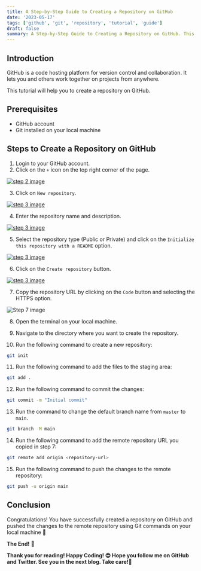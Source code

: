 ```yaml
---
title: A Step-by-Step Guide to Creating a Repository on GitHub
date: '2023-05-17'
tags: ['github', 'git', 'repository', 'tutorial', 'guide']
draft: false
summary: A Step-by-Step Guide to Creating a Repository on GitHub. This tutorial will help you to create a repository on GitHub.
---
```

## Introduction

GitHub is a code hosting platform for version control and collaboration. It lets you and others work together on projects from anywhere.

This tutorial will help you to create a repository on GitHub.

## Prerequisites

- GitHub account
- Git installed on your local machine

## Steps to Create a Repository on GitHub

1. Login to your GitHub account.
2. Click on the `+` icon on the top right corner of the page.

<a href="https://drive.google.com/uc?export=view&id=1S11mweRTNG4554umicrXkk_F0ntml2MI"><img src="https://drive.google.com/uc?export=view&id=1S11mweRTNG4554umicrXkk_F0ntml2MI" style="width: ai=uto; height: auto" title="step 2 image" />
</a>

3. Click on `New repository`.

<a href="https://drive.google.com/uc?export=view&id=1fRM7NP4elLP5z10CKM-tK5kmZ_EpSJ5_"><img src="https://drive.google.com/uc?export=view&id=1fRM7NP4elLP5z10CKM-tK5kmZ_EpSJ5_" style="width: ai=uto; height: auto" title="step 3 image" />
</a>

4. Enter the repository name and description.

<a href="https://drive.google.com/uc?export=view&id=1VtD4vIK8yMz0X8Trzb-leBQexXVlMHNu"><img src="https://drive.google.com/uc?export=view&id=1VtD4vIK8yMz0X8Trzb-leBQexXVlMHNu" style="width: ai=uto; height: auto" title="step 3 image" />
</a>

5. Select the repository type (Public or Private) and click on the `Initialize this repository with a README` option.

<a href="https://drive.google.com/uc?export=view&id=1qkjhFnIPZqU8m7wIyJAf-MOamFxQZBsX"><img src="https://drive.google.com/uc?export=view&id=1qkjhFnIPZqU8m7wIyJAf-MOamFxQZBsX" style="width: ai=uto; height: auto" title="step 3 image" />
</a>

6. Click on the `Create repository` button.

<a href="https://drive.google.com/uc?export=view&id=1WINYMe10tk3RT6iYxVA0TV4mfJNGo_76"><img src="https://drive.google.com/uc?export=view&id=1WINYMe10tk3RT6iYxVA0TV4mfJNGo_76" style="width: ai=uto; height: auto" title="step 3 image" />
</a>

7. Copy the repository URL by clicking on the `Code` button and selecting the HTTPS option.

![Step 7 image](https://drive.google.com/uc?id=1GzIRDybxBgGeuAM5A6rwMd-WkJ1Pa-T5)

8. Open the terminal on your local machine.

9. Navigate to the directory where you want to create the repository.

10. Run the following command to create a new repository:

```bash
git init
```

11. Run the following command to add the files to the staging area:

```bash
git add .
```

12. Run the following command to commit the changes:

```bash
git commit -m "Initial commit"
```

13. Run the command to change the default branch name from `master` to `main`.

```bash
git branch -M main
```

14. Run the following command to add the remote repository URL you copied in step 7:

```bash
git remote add origin <repository-url>
```

15. Run the following command to push the changes to the remote repository:

```bash
git push -u origin main
```

## Conclusion

Congratulations! You have successfully created a repository on GitHub and pushed the changes to the remote repository using Git commands on your local machine 🎉

**The End!** 🎉

**Thank you for reading! Happy Coding! 😊 Hope you follow me on GitHub and Twitter. See you in the next blog. Take care!👋**
